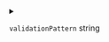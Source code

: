 
<details>
<summary>

`validationPattern`  <span class="config-field-type">string</span> 

</summary>

ValidationPattern can be used to verify the user input

</details>
